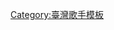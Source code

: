 {{Navbox musical artist
| name = 嚴爵
| state = {{{state|autocollapse}}}
| title = [[嚴爵]]
| background = solo_singer
| listclass  = hlist
| groupstyle=background:#FFBB66;font-weight:normal;text-align:left;

| group1 = 音樂
| list1 = 
{{Navbox subgroup
 | groupstyle=background:#FFDDAA;font-weight:normal;text-align:left;
 | group1 = 錄音室專輯
 | list1 = * [[謝謝你的美好]](2010)
* [[不孤獨]](2011)
* [[單細胞 (專輯)|單細胞]](2012)
* [[好的情人]](2013)
* [[一直給]](2015)
* [[現代藝術 (專輯)|現代藝術]](2015)
* [[Doesn't Matter]](2017)
 | group2 = 數位單曲
 | list2 = * [[困在台北]](2010)
* 悲觀樂觀(2010)
* 東方不敗2.0(2012)
* 延長賽(2012)
* U.S.A(2014)
 | group3 = 精選專輯
 | list3 = 
 | group4 = 現場專輯
 | list4 = * [[先知先爵無限美好版演唱會Live DVD]](2010)
* [[沒有你怎麼辦演唱會LIVE全紀錄]](2012)
 | group5 = 電視/電影原聲帶
 | list5 = * [[偷心大聖PS男|偷心大聖PS男電視原聲帶]](2010)
* [[醉後決定愛上你電視原聲帶]](2011)
* [[真心請按兩次鈴電視原聲帶]](2011)
* [[步步驚情電視原聲帶]](2014)
 | group6 = 合輯
 | list6 = [[原聲帶精選 / 超級劇無霸 (2CD)]](2014)
 }}

| group2 = 演唱會
| list2 = * [[沒有你怎麼辦演唱會]](2011-2012)
* [[鋼鐵情人演唱會]](2013-2014)
* [[thanksgiving 一直給演唱會]](2015-)

| group3 = 電視節目
| list3 = 

| group4 = 書籍
| list4 = 爵式人生(2014)

| group5 = 相關條目
| list5 = * [[相信音樂]]
* [[嚴爵音樂作品列表|音樂作品]]
}}
<noinclude>
[[Category:臺灣歌手模板]]
</noinclude>